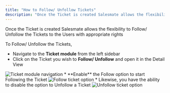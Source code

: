 ```yaml
---
title: "How to Follow/ Unfollow Tickets"
description: "Once the Ticket is created Salesmate allows the flexibility to Follow/ Unfollow the Tickets to the Users with appropriate rights..."
---
```


Once the Ticket is created Salesmate allows the flexibility to Follow/ Unfollow the Tickets to the Users with appropriate rights

To Follow/ Unfollow the Tickets,

*   Navigate to the **Ticket module** from the left sidebar
*   Click on the Ticket you wish to **Follow/ Unfollow** and open it in the Detail View

<img src="images/018-ticket-module-navigation-30659258620825.png" alt="Ticket module navigation" />
*   **Enable** the Follow option to start Following the Ticket

<img src="images/019-follow-ticket-option-30659254602521.png" alt="Follow ticket option" />
*   Likewise, you have the ability to disable the option to Unfollow a Ticket

<img src="images/020-unfollow-ticket-option-30659258644505.png" alt="Unfollow ticket option" />